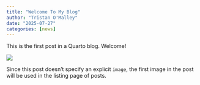 ```yaml
---
title: "Welcome To My Blog"
author: "Tristan O'Malley"
date: "2025-07-27"
categories: [news]
---
```


This is the first post in a Quarto blog. Welcome!

![](thumbnail.jpg)

Since this post doesn't specify an explicit `image`, the first image in the post will be used in the listing page of posts.
